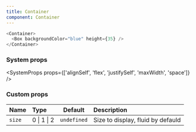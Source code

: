```yaml
---
title: Container
component: Container
---
```


```js live=true
<Container>
  <Box backgroundColor="blue" height={35} />
</Container>
```

### System props

<SystemProps
  props={['alignSelf', 'flex', 'justifySelf', 'maxWidth', 'space']}
/>

### Custom props

| Name   | Type        |   Default   | Description                       |
| :----- | :---------- | :---------: | :-------------------------------- |
| `size` | 0 \| 1 \| 2 | `undefined` | Size to display, fluid by defauld |
